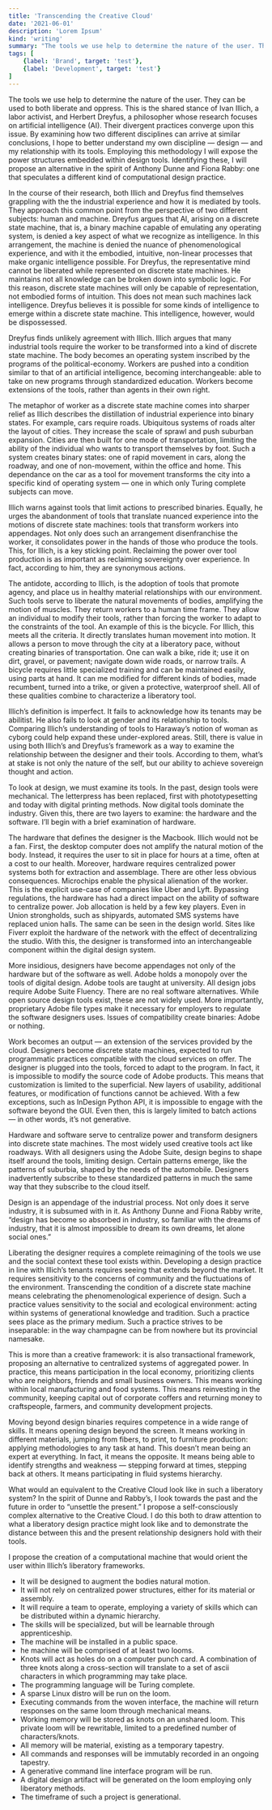 ```yaml
---
title: 'Transcending the Creative Cloud'
date: '2021-06-01'
description: 'Lorem Ipsum'
kind: 'writing'
summary: "The tools we use help to determine the nature of the user. They can be used to both liberate and oppress. This is the shared stance of Ivan Illich, and Herbert Dreyfus."
tags: [
    {label: 'Brand', target: 'test'},
    {label: 'Development', target: 'test'}
]
---
```


The tools we use help to determine the nature of the user. They can be used to both liberate and oppress. This is the shared stance of Ivan Illich, a labor activist, and Herbert Dreyfus, a philosopher whose research focuses on artificial intelligence (AI). Their divergent practices converge upon this issue. By examining how two different disciplines can arrive at similar conclusions, I hope to better understand my own discipline — design — and my relationship with its tools. Employing this methodology I will expose the power structures embedded within design tools. Identifying these, I will propose an alternative in the spirit of Anthony Dunne and Fiona Rabby: one that speculates a different kind of computational design practice.

In the course of their research, both Illich and Dreyfus find themselves grappling with the the industrial experience and how it is mediated by tools. They approach this common point from the perspective of two different subjects: human and machine. Dreyfus argues that AI, arising on a discrete state machine, that is, a binary machine capable of emulating any operating system, is denied a key aspect of what we recognize as intelligence. In this arrangement, the machine is denied the nuance of phenomenological experience, and with it the embodied, intuitive, non-linear processes that make organic intelligence possible. For Dreyfus, the representative mind cannot be liberated while represented on discrete state machines. He maintains not all knowledge can be broken down into symbolic logic. For this reason, discrete state machines will only be capable of representation, not embodied forms of intuition. This does not mean such machines lack intelligence. Dreyfus believes it is possible for some kinds of intelligence to emerge within a discrete state machine. This intelligence, however, would be dispossessed.

Dreyfus finds unlikely agreement with Illich. Illich argues that many industrial tools require the worker to be transformed into a kind of discrete state machine. The body becomes an operating system inscribed by the programs of the political-economy. Workers are pushed into a condition similar to that of an artificial intelligence, becoming interchangeable: able to take on new programs through standardized education. Workers become extensions of the tools, rather than agents in their own right.

The metaphor of worker as a discrete state machine comes into sharper relief as Illich describes the distillation of industrial experience into binary states. For example, cars require roads. Ubiquitous systems of roads alter the layout of cities. They increase the scale of sprawl and push suburban expansion. Cities are then built for one mode of transportation, limiting the ability of the individual who wants to transport themselves by foot. Such a system creates binary states: one of rapid movement in cars, along the roadway, and one of non-movement, within the office and home. This dependance on the car as a tool for movement transforms the city into a specific kind of operating system — one in which only Turing complete subjects can move.

Illich warns against tools that limit actions to prescribed binaries. Equally, he urges the abandonment of tools that translate nuanced experience into the motions of discrete state machines: tools that transform workers into appendages. Not only does such an arrangement disenfranchise the worker, it consolidates power in the hands of those who produce the tools. This, for Illich, is a key sticking point. Reclaiming the power over tool production is as important as reclaiming sovereignty over experience. In fact, according to him, they are synonymous actions.

The antidote, according to Illich, is the adoption of tools that promote agency, and place us in healthy material relationships with our environment. Such tools serve to liberate the natural movements of bodies, amplifying the motion of muscles. They return workers to a human time frame. They allow an individual to modify their tools, rather than forcing the worker to adapt to the constraints of the tool. An example of this is the bicycle. For Illich, this meets all the criteria. It directly translates human movement into motion. It allows a person to move through the city at a liberatory pace, without creating binaries of transportation. One can walk a bike, ride it; use it on dirt, gravel, or pavement; navigate down wide roads, or narrow trails. A bicycle requires little specialized training and can be maintained easily, using parts at hand. It can me modified for different kinds of bodies, made recumbent, turned into a trike, or given a protective, waterproof shell. All of these qualities combine to characterize a liberatory tool.

Illich’s definition is imperfect. It fails to acknowledge how its tenants may be abilitist. He also fails to look at gender and its relationship to tools. Comparing Illich’s understanding of tools to Haraway’s notion of woman as cyborg could help expand these under-explored areas. Still, there is value in using both Illich’s and Dreyfus’s framework as a way to examine the relationship between the designer and their tools. According to them, what’s at stake is not only the nature of the self, but our ability to achieve sovereign thought and action.

To look at design, we must examine its tools. In the past, design tools were mechanical. The letterpress has been replaced, first with phototypesetting and today with digital printing methods. Now digital tools dominate the industry. Given this, there are two layers to examine: the hardware and the software. I’ll begin with a brief examination of hardware.

The hardware that defines the designer is the Macbook. Illich would not be a fan. First, the desktop computer does not amplify the natural motion of the body. Instead, it requires the user to sit in place for hours at a time, often at a cost to our health. Moreover, hardware requires centralized power systems both for extraction and assemblage. There are other less obvious consequences. Microchips enable the physical alienation of the worker. This is the explicit use-case of companies like Uber and Lyft. Bypassing regulations, the hardware has had a direct impact on the ability of software to centralize power. Job allocation is held by a few key players. Even in Union strongholds, such as shipyards, automated SMS systems have replaced union halls. The same can be seen in the design world. Sites like Fiverr exploit the hardware of the network with the effect of decentralizing the studio. With this, the designer is transformed into an interchangeable component within the digital design system.

More insidious, designers have become appendages not only of the hardware but of the software as well. Adobe holds a monopoly over the tools of digital design. Adobe tools are taught at university. All design jobs require Adobe Suite Fluency. There are no real software alternatives. While open source design tools exist, these are not widely used. More importantly, proprietary Adobe file types make it necessary for employers to regulate the software designers uses. Issues of compatibility create binaries: Adobe or nothing.

 Work becomes an output — an extension of the services provided by the cloud. Designers become discrete state machines, expected to run programmatic practices compatible with the cloud services on offer. The designer is plugged into the tools, forced to adapt to the program. In fact, it is impossible to modify the source code of Adobe products. This means that customization is limited to the superficial. New layers of usability, additional features, or modification of functions cannot be achieved. With a few exceptions, such as InDesign Python API, it is impossible to engage with the software beyond the GUI. Even then, this is largely limited to batch actions — in other words, it’s not generative.

Hardware and software serve to centralize power and transform designers into discrete state machines. The most widely used creative tools act like roadways. With all designers using the Adobe Suite, design begins to shape itself around the tools, limiting design. Certain patterns emerge, like the patterns of suburbia, shaped by the needs of the automobile. Designers inadvertently subscribe to these standardized patterns in much the same way that they subscribe to the cloud itself.

Design is an appendage of the industrial process. Not only does it serve industry, it is subsumed with in it. As Anthony Dunne and Fiona Rabby write, “design has become so absorbed in industry, so familiar with the dreams of industry, that it is almost impossible to dream its own dreams, let alone social ones.”

Liberating the designer requires a complete reimagining of the tools we use and the social context these tool exists within. Developing a design practice in line with Illich’s tenants requires seeing that extends beyond the market. It requires sensitivity to the concerns of community and the fluctuations of the environment. Transcending the condition of a discrete state machine means celebrating the phenomenological experience of design. Such a practice values sensitivity to the social and ecological environment: acting within systems of generational knowledge and tradition. Such a practice sees place as the primary medium. Such a practice strives to be inseparable: in the way champagne can be from nowhere but its provincial namesake.

This is more than a creative framework: it is also transactional framework, proposing an alternative to centralized systems of aggregated power. In practice, this means participation in the local economy, prioritizing clients who are neighbors, friends and small business owners. This means working within local manufacturing and food systems. This means reinvesting in the community, keeping capital out of corporate coffers and returning money to craftspeople, farmers, and community development projects.

Moving beyond design binaries requires competence in a wide range of skills. It means opening design beyond the screen. It means working in different materials, jumping from fibers, to print, to furniture production: applying methodologies to any task at hand. This doesn’t mean being an expert at everything. In fact, it means the opposite. It means being able to identify strengths and weakness — stepping forward at times, stepping back at others. It means participating in fluid systems hierarchy.

What would an equivalent to the Creative Cloud look like in such a liberatory system? In the spirit of Dunne and Rabby’s, I look towards the past and the future in order to “unsettle the present.” I propose a self-consciously complex alternative to the Creative Cloud. I do this both to draw attention to what a liberatory design practice might look like and to demonstrate the distance between this and the present relationship designers hold with their tools.

I propose the creation of a computational machine that would orient the user within Illich’s liberatory frameworks.

- It will be designed to augment the bodies natural motion.
- It will not rely on centralized power structures, either for its material or assembly.
- It will require a team to operate, employing a variety of skills which can be distributed within a dynamic hierarchy.
- The skills will be specialized, but will be learnable through apprenticeship.
- The machine will be installed in a public space.
- he machine will be comprised of at least two looms.
- Knots will act as holes do on a computer punch card. A combination of three knots along a cross-section will translate to a set of ascii characters in which programming may take place.
- The programming language will be Turing complete.
- A sparse Linux distro will be run on the loom.
- Executing commands from the woven interface, the machine will return responses on the same loom through mechanical means.
- Working memory will be stored as knots on an unshared loom. This private loom will be rewritable, limited to a predefined number of characters/knots.
- All memory will be material, existing as a temporary tapestry.
- All commands and responses will be immutably recorded in an ongoing tapestry.
- A generative command line interface program will be run.
- A digital design artifact will be generated on the loom employing only liberatory methods.
- The timeframe of such a project is generational.

